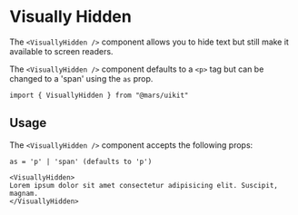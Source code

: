 
<Meta title="COMPONENTS/typography/VisuallyHidden" />

# Visually Hidden

The `<VisuallyHidden />` component allows you to hide text but still make it available to screen readers.

The `<VisuallyHidden />` component defaults to a `<p>` tag but can be changed to a 'span' using the `as` prop.

```
import { VisuallyHidden } from "@mars/uikit"
```

## Usage

The `<VisuallyHidden />` component accepts the following props:

```
as = 'p' | 'span' (defaults to 'p')
```

```
<VisuallyHidden>
Lorem ipsum dolor sit amet consectetur adipisicing elit. Suscipit, magnam.
</VisuallyHidden>
```
